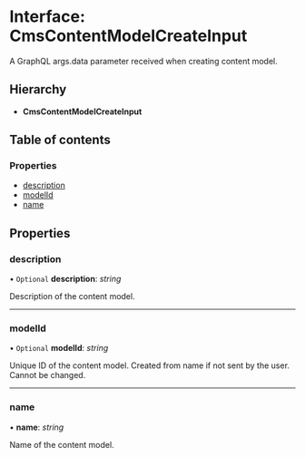 # Interface: CmsContentModelCreateInput

A GraphQL args.data parameter received when creating content model.

## Hierarchy

* **CmsContentModelCreateInput**

## Table of contents

### Properties

- [description](cmscontentmodelcreateinput.mdx#description)
- [modelId](cmscontentmodelcreateinput.mdx#modelid)
- [name](cmscontentmodelcreateinput.mdx#name)

## Properties

### description

• `Optional` **description**: *string*

Description of the content model.

___

### modelId

• `Optional` **modelId**: *string*

Unique ID of the content model. Created from name if not sent by the user. Cannot be changed.

___

### name

• **name**: *string*

Name of the content model.
